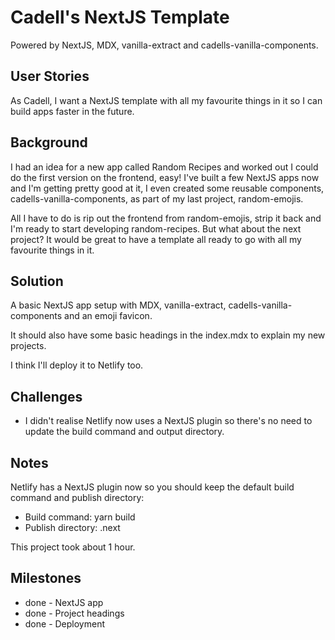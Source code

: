 
<Head />

# Cadell's NextJS Template

Powered by NextJS, MDX, vanilla-extract and cadells-vanilla-components.

<App />

## User Stories

As Cadell, I want a NextJS template with all my favourite things in it so I can build apps faster in the future.

## Background

I had an idea for a new app called Random Recipes and worked out I could do the first version on the frontend, easy! I've built a few NextJS apps now and I'm getting pretty good at it, I even created some reusable components, cadells-vanilla-components, as part of my last project, random-emojis.

All I have to do is rip out the frontend from random-emojis, strip it back and I'm ready to start developing random-recipes. But what about the next project? It would be great to have a template all ready to go with all my favourite things in it.

## Solution

A basic NextJS app setup with MDX, vanilla-extract, cadells-vanilla-components and an emoji favicon.

It should also have some basic headings in the index.mdx to explain my new projects.

I think I'll deploy it to Netlify too.

## Challenges

- I didn't realise Netlify now uses a NextJS plugin so there's no need to update the build command and output directory.

## Notes

Netlify has a NextJS plugin now so you should keep the default build command and publish directory:

- Build command: yarn build
- Publish directory: .next

This project took about 1 hour.

## Milestones

- done - NextJS app
- done - Project headings
- done - Deployment
